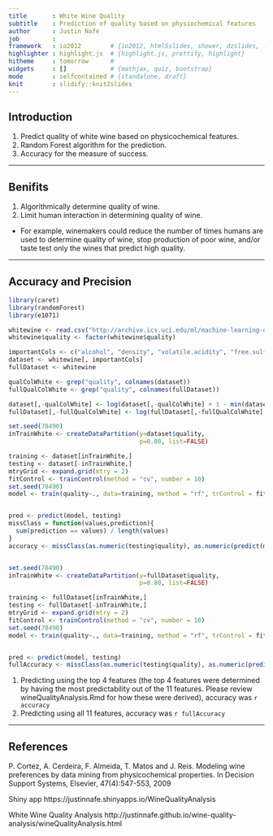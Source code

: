 ```yaml
---
title       : White Wine Quality
subtitle    : Prediction of quality based on physiochemical features
author      : Justin Nafe
job         : 
framework   : io2012        # {io2012, html5slides, shower, dzslides, ...}
highlighter : highlight.js  # {highlight.js, prettify, highlight}
hitheme     : tomorrow      # 
widgets     : []            # {mathjax, quiz, bootstrap}
mode        : selfcontained # {standalone, draft}
knit        : slidify::knit2slides
---
```


## Introduction

1. Predict quality of white wine based on physicochemical features.
2. Random Forest algorithm for the prediction.
3. Accuracy for the measure of success.

--- 

## Benifits

1. Algorithmically determine quality of wine.
2. Limit human interaction in determining quality of wine.
  * For example, winemakers could reduce the number of times humans are used to determine quality of wine, stop production of poor wine, and/or taste test only the wines that predict high quality.

--- 

## Accuracy and Precision

```r
library(caret)
library(randomForest)
library(e1071)

whitewine <- read.csv("http://archive.ics.uci.edu/ml/machine-learning-databases/wine-quality/winequality-white.csv", sep=";")
whitewine$quality <- factor(whitewine$quality)

importantCols <- c("alcohol", "density", "volatile.acidity", "free.sulfur.dioxide", "quality")
dataset <- whitewine[, importantCols]
fullDataset <- whitewine

qualColWhite <- grep("quality", colnames(dataset))
fullQualColWhite <- grep("quality", colnames(fullDataset))

dataset[,-qualColWhite] <- log(dataset[,-qualColWhite] + 1 - min(dataset[,-qualColWhite]))
fullDataset[,-fullQualColWhite] <- log(fullDataset[,-fullQualColWhite] + 1 - min(fullDataset[,-fullQualColWhite]))

set.seed(78490)
inTrainWhite <- createDataPartition(y=dataset$quality,
                                    p=0.80, list=FALSE)

training <- dataset[inTrainWhite,]
testing <- dataset[-inTrainWhite,]
mtryGrid <- expand.grid(mtry = 2)
fitControl <- trainControl(method = "cv", number = 10)
set.seed(78490)
model <- train(quality~., data=training, method = "rf", trControl = fitControl, tuneGrid = mtryGrid)


pred <- predict(model, testing)
missClass = function(values,prediction){
  sum(prediction == values) / length(values)
}
accuracy <- missClass(as.numeric(testing$quality), as.numeric(predict(model, testing)))


set.seed(78490)
inTrainWhite <- createDataPartition(y=fullDataset$quality,
                                    p=0.80, list=FALSE)

training <- fullDataset[inTrainWhite,]
testing <- fullDataset[-inTrainWhite,]
mtryGrid <- expand.grid(mtry = 2)
fitControl <- trainControl(method = "cv", number = 10)
set.seed(78490)
model <- train(quality~., data=training, method = "rf", trControl = fitControl, tuneGrid = mtryGrid)


pred <- predict(model, testing)
fullAccuracy <- missClass(as.numeric(testing$quality), as.numeric(predict(model, testing)))
```

1. Predicting using the top 4 features (the top 4 features were determined by having the most predictability out of the 11 features. Please review wineQualityAnalysis.Rmd for how these were derived), accuracy was `r accuracy`
2. Predicting using all 11 features, accuracy was `r fullAccuracy`

---

## References

P. Cortez, A. Cerdeira, F. Almeida, T. Matos and J. Reis. 
Modeling wine preferences by data mining from physicochemical properties. In Decision Support Systems, Elsevier, 47(4):547-553, 2009

Shiny app
https://justinnafe.shinyapps.io/WineQualityAnalysis

White Wine Quality Analysis
http://justinnafe.github.io/wine-quality-analysis/wineQualityAnalysis.html 
